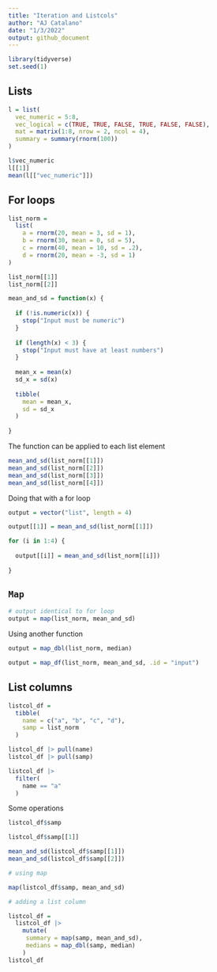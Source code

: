 ```yaml
---
title: "Iteration and Listcols"
author: "AJ Catalano"
date: "1/3/2022"
output: github_document
---
```


```r
library(tidyverse)
set.seed(1)
```

## Lists

```r
l = list(
  vec_numeric = 5:8,
  vec_logical = c(TRUE, TRUE, FALSE, TRUE, FALSE, FALSE),
  mat = matrix(1:8, nrow = 2, ncol = 4),
  summary = summary(rnorm(100))
)

l$vec_numeric
l[[1]]
mean(l[["vec_numeric"]])
```

## For loops

```r
list_norm = 
  list(
    a = rnorm(20, mean = 3, sd = 1),
    b = rnorm(30, mean = 0, sd = 5),
    c = rnorm(40, mean = 10, sd = .2),
    d = rnorm(20, mean = -3, sd = 1)
)

list_norm[[1]]
list_norm[[2]]
```

```r
mean_and_sd = function(x) {
  
  if (!is.numeric(x)) {
    stop("Input must be numeric")
  }
  
  if (length(x) < 3) {
    stop("Input must have at least numbers")
  }
    
  mean_x = mean(x)
  sd_x = sd(x)
  
  tibble(
    mean = mean_x,
    sd = sd_x
  )
  
}
```

The function can be applied to each list element

```r
mean_and_sd(list_norm[[1]])
mean_and_sd(list_norm[[2]])
mean_and_sd(list_norm[[3]])
mean_and_sd(list_norm[[4]])
```

Doing that with a for loop

```r
output = vector("list", length = 4)

output[[1]] = mean_and_sd(list_norm[[1]])

for (i in 1:4) {
  
  output[[i]] = mean_and_sd(list_norm[[i]])
  
}
```

## `Map`

```r
# output identical to for loop
output = map(list_norm, mean_and_sd)
```

Using another function

```r
output = map_dbl(list_norm, median)

output = map_df(list_norm, mean_and_sd, .id = "input")
```

## List columns

```r
listcol_df = 
  tibble(
    name = c("a", "b", "c", "d"),
    samp = list_norm
  )

listcol_df |> pull(name)
listcol_df |> pull(samp)

listcol_df |> 
  filter(
    name == "a"
  )
```

Some operations

```r
listcol_df$samp

listcol_df$samp[[1]]

mean_and_sd(listcol_df$samp[[1]])
mean_and_sd(listcol_df$samp[[2]])

# using map

map(listcol_df$samp, mean_and_sd)

# adding a list column

listcol_df = 
  listcol_df |> 
    mutate(
     summary = map(samp, mean_and_sd),
     medians = map_dbl(samp, median)
    )
listcol_df
```





